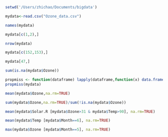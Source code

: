 ```r
setwd('/Users/zhichao/Documents/bigdata')

mydata<-read.csv("Ozone_data.csv")

names(mydata)

mydata[c(1,2),]

nrow(mydata)

mydata[c(152,153),]

mydata[47,]

sum(is.na(mydata$Ozone))

propmiss <- function(dataframe) lapply(dataframe,function(x) data.frame(nmiss=sum(is.na(x)), n=length(x), propmiss=sum(is.na(x))/length(x)))
propmiss(mydata)

mean(mydata$Ozone,na.rm=TRUE)

sum(mydata$Ozone,na.rm=TRUE)/sum(!is.na(mydata$Ozone))

mean(mydata$Solar.R [mydata$Ozone>31 & mydata$Temp>90], na.rm=TRUE)

mean(mydata$Temp [mydata$Month==6], na.rm=TRUE)

max(mydata$Ozone [mydata$Month==5], na.rm=TRUE)
```